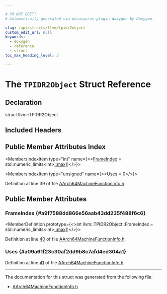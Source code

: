 ```yaml
---

# DO NOT EDIT!
# Automatically generated via docusaurus-plugin-doxygen by Doxygen.

slug: /api/structs/llvm/tpidr2object
custom_edit_url: null
keywords:
  - doxygen
  - reference
  - struct
toc_max_heading_level: 3

---
```





# The `TPIDR2Object` Struct Reference

<DoxygenPage pluginConfig={pluginConfig}>



## Declaration

<CodeBlock>struct llvm::TPIDR2Object</CodeBlock>

## Included Headers

<IncludesList>
<IncludesListItem
  filePath="Target/AArch64/AArch64MachineFunctionInfo.h"
  permalink="/docs/api/files/lib/lib/target/lib/target/aarch64/aarch64machinefunctioninfo-h"
  isLocal="true" />
</IncludesList>

## Public Member Attributes Index

<MembersIndex>

<MembersIndexItem
  type="int"
  name={<><a href="#a9f7588dd866e56aab43dd235f488f6c6">FrameIndex</a> = std::numeric&#95;limits&lt;int&gt;<a href="/docs/api/namespaces/llvm/#a003389e30c9b0ec678f95bad1f3dbc4a">::max</a>()</>}>
</MembersIndexItem>

<MembersIndexItem
  type="unsigned"
  name={<><a href="#a09a61f23c30af2dd9b8c7afd4ed304a1">Uses</a> = 0</>}>
</MembersIndexItem>

</MembersIndex>


Definition at line 39 of file <a href="/docs/api/files/lib/lib/target/lib/target/aarch64/aarch64machinefunctioninfo-h">AArch64MachineFunctionInfo.h</a>.

<SectionDefinition>

## Public Member Attributes

### FrameIndex {#a9f7588dd866e56aab43dd235f488f6c6}

<MemberDefinition
  prototype={<>int llvm::TPIDR2Object::FrameIndex = std::numeric&#95;limits&lt;int&gt;<a href="/docs/api/namespaces/llvm/#a003389e30c9b0ec678f95bad1f3dbc4a">::max</a>()</>}>

Definition at line <a href="/docs/api/files/lib/lib/target/lib/target/aarch64/aarch64machinefunctioninfo-h/#l00040">40</a> of file <a href="/docs/api/files/lib/lib/target/lib/target/aarch64/aarch64machinefunctioninfo-h">AArch64MachineFunctionInfo.h</a>.
</MemberDefinition>

### Uses {#a09a61f23c30af2dd9b8c7afd4ed304a1}

<MemberDefinition
  prototype="unsigned llvm::TPIDR2Object::Uses = 0">

Definition at line <a href="/docs/api/files/lib/lib/target/lib/target/aarch64/aarch64machinefunctioninfo-h/#l00041">41</a> of file <a href="/docs/api/files/lib/lib/target/lib/target/aarch64/aarch64machinefunctioninfo-h">AArch64MachineFunctionInfo.h</a>.
</MemberDefinition>

</SectionDefinition>

<hr/>

The documentation for this struct was generated from the following file:

<ul>
<li><a href="/docs/api/files/lib/lib/target/lib/target/aarch64/aarch64machinefunctioninfo-h">AArch64MachineFunctionInfo.h</a></li>
</ul>

</DoxygenPage>
